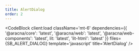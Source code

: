 ```yaml
---
title: AlertDialog
order: 2
---
```



<AlertDialogComponentBlock client:load />

<CodeBlock
  client:load
  className='mt-6'
  dependencies={{
    '@aracna/core': 'latest',
    '@aracna/web': 'latest',
    '@aracna/web-components': 'latest',
    lit: 'latest',
    'lit-html': 'latest'
  }}
  files={SB_ALERT_DIALOG}
  template='javascript'
  title='AlertDialog'
/>
